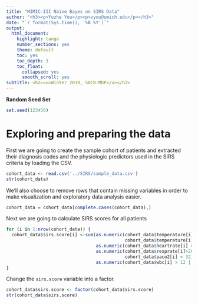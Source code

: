 ```yaml
---
title: "MIMIC-III Naive Bayes on SIRS Data"
author: "<h3><p>Yuzhe You</p><p>vyou@umich.edu</p></h3>"
date: "`r format(Sys.time(), '%B %Y')`"
output:
  html_document:
    highlight: tango
    number_sections: yes
    theme: default
    toc: yes
    toc_depth: 3
    toc_float:
      collapsed: yes
      smooth_scroll: yes
subtitle: <h2><u>Winter 2019, SOCR-MDP</u></h2>
---
```

**Random Seed Set**
```r
set.seed(123456)
```

# Exploring and preparing the data
First we are going to create the sample cohort of patients and extracted their diagnosis codes and the physiologic predictors used in the SIRS criteria by loading the CSV.

```r
cohort_data <- read.csv('../SIRS/sample_data.csv')
str(cohort_data)
```

We'll also choose to remove rows that contain missing variables in order to make visualization and exploratory data analysis easier.

```r
cohort_data = cohort_data[complete.cases(cohort_data),]
```

Next we are going to calculate SIRS scores for all patients

```r
for (i in 1:nrow(cohort_data)) {
  cohort_data$sirs.score[i] <-sum(as.numeric(cohort_data$temperature[i] > 38 | 
                                             cohort_data$temperature[i] < 36),
                                  as.numeric(cohort_data$heartrate[i] > 90),
                                  as.numeric(cohort_data$resprate[i]>20 |
                                             cohort_data$paco2[i] < 32),
                                  as.numeric(cohort_data$wbc[i] > 12 | cohort_data$wbc[i] < 4))
}
```

Change the `sirs.score` variable into a factor.

```r
cohort_data$sirs.score <- factor(cohort_data$sirs.score)
str(cohort_data$sirs.score)
```




